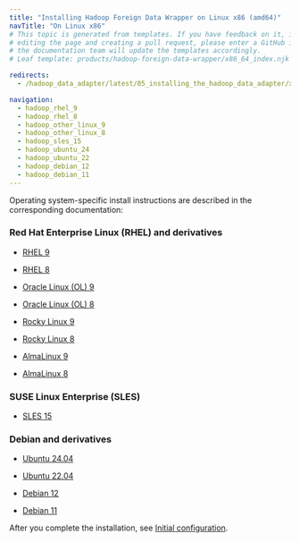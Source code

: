 ```yaml
---
title: "Installing Hadoop Foreign Data Wrapper on Linux x86 (amd64)"
navTitle: "On Linux x86"
# This topic is generated from templates. If you have feedback on it, instead of
# editing the page and creating a pull request, please enter a GitHub issue and
# the documentation team will update the templates accordingly.
# Leaf template: products/hadoop-foreign-data-wrapper/x86_64_index.njk

redirects:
  - /hadoop_data_adapter/latest/05_installing_the_hadoop_data_adapter/x86_amd64/

navigation:
  - hadoop_rhel_9
  - hadoop_rhel_8
  - hadoop_other_linux_9
  - hadoop_other_linux_8
  - hadoop_sles_15
  - hadoop_ubuntu_24
  - hadoop_ubuntu_22
  - hadoop_debian_12
  - hadoop_debian_11
---
```


Operating system-specific install instructions are described in the corresponding documentation:

### Red Hat Enterprise Linux (RHEL) and derivatives

- [RHEL 9](hadoop_rhel_9)

- [RHEL 8](hadoop_rhel_8)

- [Oracle Linux (OL) 9](hadoop_rhel_9)

- [Oracle Linux (OL) 8](hadoop_rhel_8)

- [Rocky Linux 9](hadoop_other_linux_9)

- [Rocky Linux 8](hadoop_other_linux_8)

- [AlmaLinux 9](hadoop_other_linux_9)

- [AlmaLinux 8](hadoop_other_linux_8)

### SUSE Linux Enterprise (SLES)

- [SLES 15](hadoop_sles_15)

### Debian and derivatives

- [Ubuntu 24.04](hadoop_ubuntu_24)

- [Ubuntu 22.04](hadoop_ubuntu_22)

- [Debian 12](hadoop_debian_12)

- [Debian 11](hadoop_debian_11)

After you complete the installation, see [Initial configuration](../../configuring).
